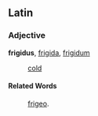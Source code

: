 ==Latin==
===Adjective===
'''frigidus''', [[frigida]], [[frigidum]]

: [[cold]]
====Related Words====
: [[frigeo]].